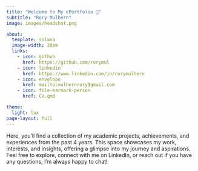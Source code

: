 ```yaml
---
title: "Welcome to My ePortfolio 👋"
subtitle: "Rory Mulhern"
image: images/headshot.png

about:
  template: solana
  image-width: 20em
  links:
    - icon: github
      href: https://github.com/rorymul
    - icon: linkedin
      href: https://www.linkedin.com/in/rorymulhern
    - icon: envelope
      href: mailto:mulhernrory9gmail.com
    - icon: file-earmark-person
      href: CV.qmd

theme:
  light: lux
page-layout: full
---
```


Here, you’ll find a collection of my academic projects, achievements, and experiences from the past 4 years. This space showcases my work, interests, and insights, offering a glimpse into my journey and aspirations. Feel free to explore, connect with me on LinkedIn, or reach out if you have any questions, I’m always happy to chat!
